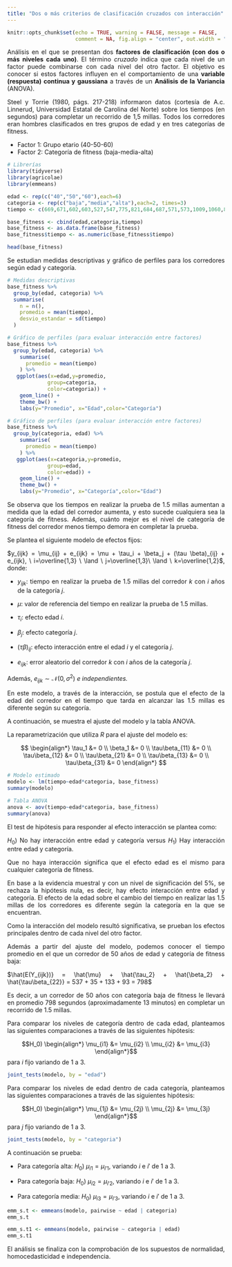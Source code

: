 ```yaml
---
title: "Dos o más criterios de clasificación cruzados con interacción"
---
```


```r
knitr::opts_chunk$set(echo = TRUE, warning = FALSE, message = FALSE, 
                      comment = NA, fig.align = "center", out.width = "75%")
```

<div style="text-align: justify">

Análisis en el que se presentan dos **factores de clasificación (con dos o más niveles cada uno)**. El término *cruzado* indica que cada nivel de un factor puede combinarse con cada nivel del otro factor. El objetivo es conocer si estos factores influyen en el comportamiento de una **variable (respuesta) continua y gaussiana** a través de un **Análisis de la Variancia** (ANOVA).

Steel y Torrie (1980, págs. 217-218) informaron datos (cortesía de A.c. Linnerud, Universidad Estatal de Carolina del Norte) sobre los tiempos (en segundos) para completar un recorrido de 1,5 millas. Todos los corredores eran hombres clasificados en tres grupos de edad y en tres categorías de fitness.

-   Factor 1: Grupo etario (40-50-60)
-   Factor 2: Categoría de fitness (baja-media-alta)

```r
# Librerías
library(tidyverse)
library(agricolae)
library(emmeans)
```

```r
edad <- rep(c("40","50","60"),each=6)
categoria <- rep(c("baja","media","alta"),each=2, times=3)
tiempo <- c(669,671,602,603,527,547,775,821,684,687,571,573,1009,1060,824,828,688,713)

base_fitness <- cbind(edad,categoria,tiempo)
base_fitness <- as.data.frame(base_fitness)
base_fitness$tiempo <- as.numeric(base_fitness$tiempo)
```

```r
head(base_fitness)
```

Se estudian medidas descriptivas y gráfico de perfiles para los corredores según edad y categoría.

```r
# Medidas descriptivas
base_fitness %>% 
  group_by(edad, categoria) %>% 
  summarise(
    n = n(),
    promedio = mean(tiempo),
    desvio_estandar = sd(tiempo)
  ) 
```

```r
# Gráfico de perfiles (para evaluar interacción entre factores)
base_fitness %>%
  group_by(edad, categoria) %>% 
    summarise(
      promedio = mean(tiempo)
    ) %>% 
   ggplot(aes(x=edad,y=promedio,
             group=categoria,
             color=categoria)) +
    geom_line() +
    theme_bw() +
    labs(y="Promedio", x="Edad",color="Categoría")
```

```r
# Gráfico de perfiles (para evaluar interacción entre factores)
base_fitness %>%
  group_by(categoria, edad) %>% 
    summarise(
      promedio = mean(tiempo)
    ) %>% 
   ggplot(aes(x=categoria,y=promedio,
             group=edad,
             color=edad)) +
    geom_line() +
    theme_bw() +
    labs(y="Promedio", x="Categoría",color="Edad")
```

Se observa que los tiempos en realizar la prueba de 1.5 millas aumentan a medida que la edad del corredor aumenta, y esto sucede cualquiera sea la categoría de fitness. Además, cuánto mejor es el nivel de categoría de fitness del corredor menos tiempo demora en completar la prueba. 

Se plantea el siguiente modelo de efectos fijos:\

$y_{ijk} = \mu_{ij} + e_{ijk} = \mu + \tau_i + \beta_j + (\tau \beta)_{ij} + e_{ijk}, \ i=\overline{1,3} \ \land \ j=\overline{1,3}\ \land \ k=\overline{1,2}$, donde:

-   $y_{ijk}$: tiempo en realizar la prueba de 1.5 millas del corredor $k$ con $i$ años de la categoría $j$.

-   $\mu$: valor de referencia del tiempo en realizar la prueba de 1.5 millas.

-   $\tau_i$: efecto edad $i$.

-   $\beta_j$: efecto categoría $j$.

-   $(\tau \beta)_{ij}$: efecto interacción entre el edad $i$ y el categoría $j$.

-   $e_{ijk}$: error aleatorio del corredor $k$ con $i$ años de la categoría $j$.

Además, $e_{ijk} \sim \mathcal{N}(0,\sigma^2)$ *e independientes.*

En este modelo, a través de la interacción, se postula que el efecto de la edad del corredor en el tiempo que tarda en alcanzar las 1.5 millas es diferente según su categoría.

A continuación, se muestra el ajuste del modelo y la tabla ANOVA.

La reparametrización que utiliza $R$ para el ajuste del modelo es:

$$
  \begin{align*}
      \tau_1 &= 0 \\
      \beta_1 &= 0 \\
      \tau\beta_{11} &= 0 \\
      \tau\beta_{12} &= 0 \\
      \tau\beta_{21} &= 0 \\      
      \tau\beta_{13} &= 0 \\
      \tau\beta_{31} &= 0 
   \end{align*}
$$

```r
# Modelo estimado
modelo <- lm(tiempo~edad*categoria, base_fitness)
summary(modelo)

# Tabla ANOVA
anova <- aov(tiempo~edad*categoria, base_fitness)
summary(anova)
```

El test de hipótesis para responder al efecto interacción se plantea como:

$H_0)$ No hay interacción entre edad y categoría versus $H_1)$ Hay interacción entre edad y categoría.

Que no haya interacción significa que el efecto edad es el mismo para cualquier categoría de fitness.

En base a la evidencia muestral y con un nivel de significación del $5\%$, se rechaza la hipótesis nula, es decir, hay efecto interacción entre edad y categoría. El efecto de la edad sobre el cambio del tiempo en realizar las 1.5 millas de los corredores es diferente según la categoría en la que se encuentran.

Como la interacción del modelo resultó significativa, se prueban los efectos principales dentro de cada nivel del otro factor.

Además a partir del ajuste del modelo, podemos conocer el tiempo promedio en el que un corredor de 50 años de edad y categoría de fitness baja:

$\hat{E(Y_{ijk})} = \hat{\mu} + \hat{\tau_2} + \hat{\beta_2} + \hat{\tau\beta_{22}} = 537 + 35 + 133 + 93 = 798$

Es decir, a un corredor de 50 años con categoría baja de fitness le llevará en promedio 798 segundos (aproximadamente 13 minutos) en completar un recorrido de 1.5 millas.

Para comparar los niveles de categoría dentro de cada edad, planteamos las siguientes comparaciones a través de las siguientes hipótesis:

$$H_0) \begin{align*}
      \mu_{i1} &= \mu_{i2} \\
      \mu_{i2} &= \mu_{i3}
   \end{align*}$$ para $i$ fijo variando de $1$ a $3$.

```r
joint_tests(modelo, by = "edad")
```

Para comparar los niveles de edad dentro de cada categoría, planteamos las siguientes comparaciones a través de las siguientes hipótesis:

$$H_0) \begin{align*}
      \mu_{1j} &= \mu_{2j} \\
      \mu_{2j} &= \mu_{3j}
   \end{align*}$$ para $j$ fijo variando de $1$ a $3$.

```r
joint_tests(modelo, by = "categoria")
```

A continuación se prueba:

-   Para categoría alta: $H_0)\ \mu_{i1} = \mu_{i'1}$, variando $i$ e $i'$ de $1$ a $3$.

-   Para categoría baja: $H_0)\ \mu_{i2} = \mu_{i'2}$, variando $i$ e $i'$ de $1$ a $3$.

-   Para categoría media: $H_0)\ \mu_{i3} = \mu_{i'3}$, variando $i$ e $i'$ de $1$ a $3$.

```r
emm_s.t <- emmeans(modelo, pairwise ~ edad | categoria)
emm_s.t

emm_s.t1 <- emmeans(modelo, pairwise ~ categoria | edad)
emm_s.t1
```

El análisis se finaliza con la comprobación de los supuestos de normalidad, homocedasticidad e independencia.

<div/>
